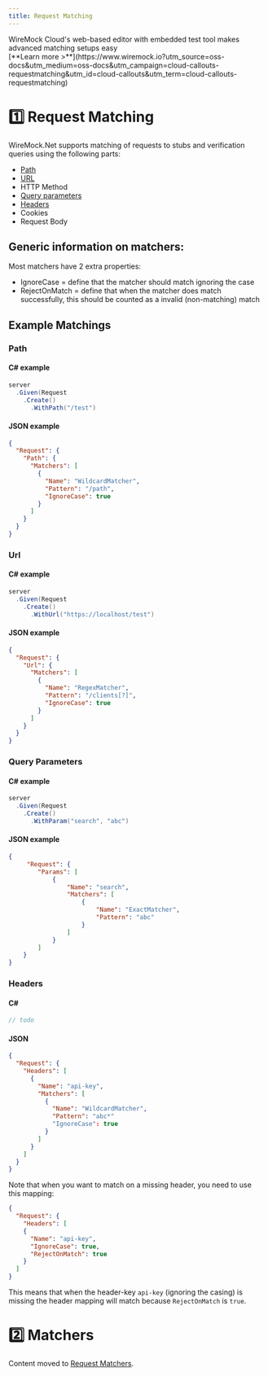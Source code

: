```yaml
---
title: Request Matching
---
```



<CloudCallout title="WireMock Cloud" icon="rocket">
    WireMock Cloud's web-based editor with embedded test tool makes advanced matching setups easy<br/>
    [**Learn more >**](https://www.wiremock.io?utm_source=oss-docs&utm_medium=oss-docs&utm_campaign=cloud-callouts-requestmatching&utm_id=cloud-callouts&utm_term=cloud-callouts-requestmatching)
</CloudCallout>

# 1️⃣ Request Matching
WireMock.Net supports matching of requests to stubs and verification queries using the following parts:

* [Path](#path)
* [URL](#url)
* HTTP Method
* [Query parameters](#query-parameters)
* [Headers](#headers)
* Cookies
* Request Body

## Generic information on matchers:

Most matchers have 2 extra properties:
- IgnoreCase = define that the matcher should match ignoring the case
- RejectOnMatch = define that when the matcher does match successfully, this should be counted as a invalid (non-matching) match

## Example Matchings

### Path
#### C# example
``` c#
server
  .Given(Request
    .Create()
      .WithPath("/test")
```

#### JSON example
``` json
{
  "Request": {
    "Path": {
      "Matchers": [
        {
          "Name": "WildcardMatcher",
          "Pattern": "/path",
          "IgnoreCase": true
        }
      ]
    }
  }
}
````

### Url
#### C# example
``` c#
server
  .Given(Request
    .Create()
      .WithUrl("https://localhost/test")
```

#### JSON example
``` json
{
  "Request": {
    "Url": {
      "Matchers": [
        {
          "Name": "RegexMatcher",
          "Pattern": "/clients[?]",
          "IgnoreCase": true
        }
      ]
    }
  }
}
````

### Query Parameters
#### C# example
``` c#
server
  .Given(Request
    .Create()
      .WithParam("search", "abc")
```

#### JSON example
``` json
{
     "Request": {
        "Params": [
            {
                "Name": "search",
                "Matchers": [
                    {
                        "Name": "ExactMatcher",
                        "Pattern": "abc"
                    }
                ]
            }
        ]
    }
}
```

### Headers
#### C#
``` c#
// todo
```

#### JSON
``` json
{
  "Request": {
    "Headers": [
      {
        "Name": "api-key",
        "Matchers": [
          {
            "Name": "WildcardMatcher",
            "Pattern": "abc*"
            "IgnoreCase": true
          }
        ]
      }
    ]
  }
}
```

Note that when you want to match on a missing header, you need to use this mapping:
``` json
{
  "Request": {
    "Headers": [
    {
      "Name": "api-key",
      "IgnoreCase": true,
      "RejectOnMatch": true
    }
  ]
}
```
This means that when the header-key `api-key` (ignoring the casing) is missing the header mapping will match because `RejectOnMatch` is `true`.

# 2️⃣ Matchers
Content moved to [Request Matchers](https://github.com/WireMock-Net/WireMock.Net/wiki/Request-Matchers).